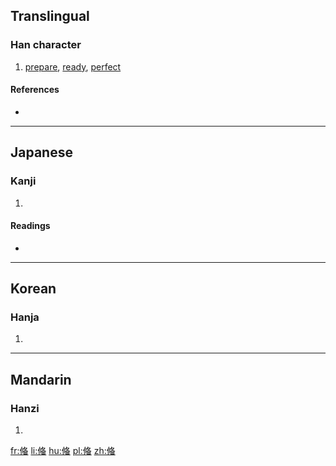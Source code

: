 {{also|備}}
==Translingual==

===Han character===
{{Han char|rn=9|rad=人|as=09|sn=11|four=27264|canj=OLHW|ids=⿰⿰亻丨备}}

# [[prepare]], [[ready]], [[perfect]]

====References====
* {{Han ref|kx=0112.071|dkj=00922|hdz=10189.060|uh=5079|ud=20601}}

----

==Japanese==

===Kanji===
{{ja-kanji|grade=|rs=人09}}

# {{defn|lang=ja|sort=人09}}

====Readings====
* {{ja-readings|on=[[び]] (bi)|kun=[[そなえる]] (sonaeru), [[そなわる]] (sonawaru), [[そなえ]] (sonae)}}

----

==Korean==

===Hanja===
{{ko-hanja|hangeul=비|rv=bi|mr=pi}}

# {{defn|lang=ko|sort=人09}}

----

==Mandarin==

===Hanzi===
{{cmn-hanzi|pin=[[bèi]] ([[bei4]])|wg=pei<sup>4</sup>}}

# {{defn|lang=cmn|sort=人09}}

[[fr:偹]]
[[li:偹]]
[[hu:偹]]
[[pl:偹]]
[[zh:偹]]
